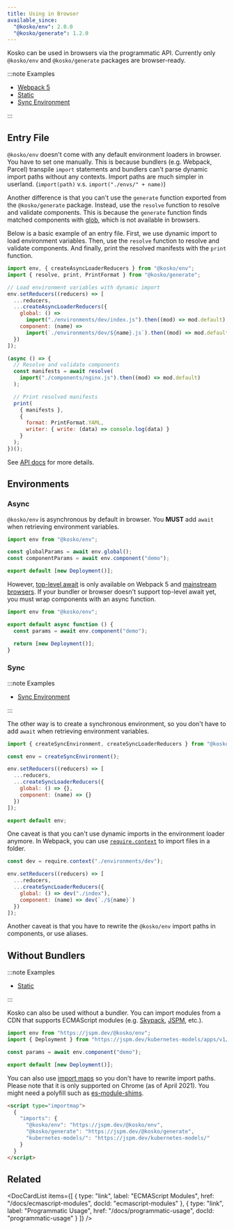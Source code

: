 ```yaml
---
title: Using in Browser
available_since:
  "@kosko/env": 2.0.0
  "@kosko/generate": 1.2.0
---
```



Kosko can be used in browsers via the programmatic API. Currently only `@kosko/env` and `@kosko/generate` packages are browser-ready.

:::note Examples

- [Webpack 5](https://github.com/tommy351/kosko/tree/master/examples/web-webpack-5)
- [Static](https://github.com/tommy351/kosko/tree/master/examples/web-static)
- [Sync Environment](https://github.com/tommy351/kosko/tree/master/examples/web-sync-environment)

:::

## Entry File

`@kosko/env` doesn't come with any default environment loaders in browser. You have to set one manually. This is because bundlers (e.g. Webpack, Parcel) transpile `import` statements and bundlers can't parse dynamic import paths without any contexts. Import paths are much simpler in userland. (`import(path)` v.s. `import("./envs/" + name)`)

Another difference is that you can't use the `generate` function exported from the `@kosko/generate` package. Instead, use the `resolve` function to resolve and validate components. This is because the `generate` function finds matched components with [glob](<https://en.wikipedia.org/wiki/Glob_(programming)>), which is not available in browsers.

Below is a basic example of an entry file. First, we use dynamic import to load environment variables. Then, use the `resolve` function to resolve and validate components. And finally, print the resolved manifests with the `print` function.

```js
import env, { createAsyncLoaderReducers } from "@kosko/env";
import { resolve, print, PrintFormat } from "@kosko/generate";

// Load environment variables with dynamic import
env.setReducers((reducers) => [
  ...reducers,
  ...createAsyncLoaderReducers({
    global: () =>
      import("./environments/dev/index.js").then((mod) => mod.default),
    component: (name) =>
      import(`./environments/dev/${name}.js`).then((mod) => mod.default)
  })
]);

(async () => {
  // Resolve and validate components
  const manifests = await resolve(
    import("./components/nginx.js").then((mod) => mod.default)
  );

  // Print resolved manifests
  print(
    { manifests },
    {
      format: PrintFormat.YAML,
      writer: { write: (data) => console.log(data) }
    }
  );
})();
```

See [API docs](/api) for more details.

## Environments

### Async

`@kosko/env` is asynchronous by default in browser. You **MUST** add `await` when retrieving environment variables.

```js
import env from "@kosko/env";

const globalParams = await env.global();
const componentParams = await env.component("demo");

export default [new Deployment()];
```

However, [top-level await](https://github.com/tc39/proposal-top-level-await) is only available on Webpack 5 and [mainstream browsers](https://caniuse.com/mdn-javascript_operators_await_top_level). If your bundler or browser doesn't support top-level await yet, you must wrap components with an async function.

```js
import env from "@kosko/env";

export default async function () {
  const params = await env.component("demo");

  return [new Deployment()];
}
```

### Sync

:::note Examples

- [Sync Environment](https://github.com/tommy351/kosko/tree/master/examples/web-sync-environment)

:::

The other way is to create a synchronous environment, so you don't have to add `await` when retrieving environment variables.

```js
import { createSyncEnvironment, createSyncLoaderReducers } from "@kosko/env";

const env = createSyncEnvironment();

env.setReducers((reducers) => [
  ...reducers,
  ...createSyncLoaderReducers({
    global: () => {},
    component: (name) => {}
  })
]);

export default env;
```

One caveat is that you can't use dynamic imports in the environment loader anymore. In Webpack, you can use [`require.context`](https://webpack.js.org/guides/dependency-management/#requirecontext) to import files in a folder.

```js
const dev = require.context("./environments/dev");

env.setReducers((reducers) => [
  ...reducers,
  ...createSyncLoaderReducers({
    global: () => dev("./index"),
    component: (name) => dev(`./${name}`)
  })
]);
```

Another caveat is that you have to rewrite the `@kosko/env` import paths in components, or use aliases.

## Without Bundlers

:::note Examples

- [Static](https://github.com/tommy351/kosko/tree/master/examples/web-static)

:::

Kosko can also be used without a bundler. You can import modules from a CDN that supports ECMAScript modules (e.g. [Skypack](https://www.skypack.dev/), [JSPM](https://jspm.org/), etc.).

```js
import env from "https://jspm.dev/@kosko/env";
import { Deployment } from "https://jspm.dev/kubernetes-models/apps/v1/Deployment";

const params = await env.component("demo");

export default [new Deployment()];
```

You can also use [import maps](https://github.com/WICG/import-maps) so you don't have to rewrite import paths. Please note that it is only supported on Chrome (as of April 2021). You might need a polyfill such as [es-module-shims](https://github.com/guybedford/es-module-shims).

```html
<script type="importmap">
  {
    "imports": {
      "@kosko/env": "https://jspm.dev/@kosko/env",
      "@kosko/generate": "https://jspm.dev/@kosko/generate",
      "kubernetes-models/": "https://jspm.dev/kubernetes-models/"
    }
  }
</script>
```

## Related

<DocCardList
  items={[
    {
      type: "link",
      label: "ECMAScript Modules",
      href: "/docs/ecmascript-modules",
      docId: "ecmascript-modules"
    },
    {
      type: "link",
      label: "Programmatic Usage",
      href: "/docs/programmatic-usage",
      docId: "programmatic-usage"
    }
  ]}
/>
